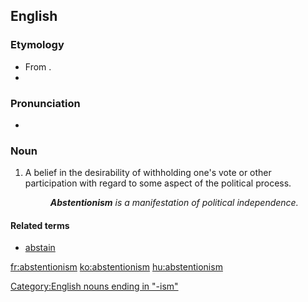 ==English==

===Etymology===
* From {{etyl|fr|en}} {{term|abstentionnisme|lang=fr}}.
* {{suffix|abstention|ism}}

===Pronunciation===
* {{a|US}} {{IPA|/æb.ˈstɛn.ʃən.ɪz.əm/}}

===Noun===
{{en-noun}}

# A belief in the desirability of withholding one's vote or other participation with regard to some aspect of the political process.
#: '''''Abstentionism''' is a manifestation of political independence.''

====Related terms====
* [[abstain]]

[[Category:English nouns ending in "-ism"]]

[[fr:abstentionism]]
[[ko:abstentionism]]
[[hu:abstentionism]]